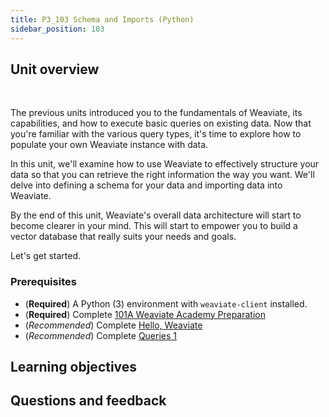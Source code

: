 ```yaml
---
title: P3_103 Schema and Imports (Python)
sidebar_position: 103
---
```


## <i class="fa-solid fa-chalkboard-user"></i> Unit overview


<ReactPlayer className="react-player" url='https://youtu.be/qEXawqO7s_A' controls='true' />
<br/>

<!-- Provide context for this course, in addition to the concrete learning goals and outcomes. Why would someone want to do this unit? -->

The previous units introduced you to the fundamentals of Weaviate, its capabilities, and how to execute basic queries on existing data. Now that you're familiar with the various query types, it's time to explore how to populate your own Weaviate instance with data.

In this unit, we'll examine how to use Weaviate to effectively structure your data so that you can retrieve the right information the way you want. We'll delve into defining a schema for your data and importing data into Weaviate.

By the end of this unit, Weaviate's overall data architecture will start to become clearer in your mind. This will start to empower you to build a vector database that really suits your needs and goals.

Let's get started.

### <i class="fa-solid fa-clipboard-list-check"></i> Prerequisites

- (**Required**) A Python (3) environment with `weaviate-client` installed.
- (**Required**) Complete [101A Weaviate Academy Preparation](../setup.mdx)
- (*Recommended*) Complete [Hello, Weaviate](../101_hello_weaviate/index.mdx)
- (*Recommended*) Complete [Queries 1](../102_queries_1/index.mdx)

## <i class="fa-solid fa-chalkboard-user"></i> Learning objectives


<LearningGoalsExp />


<LearningGoals unitName="schema_and_import"/>

## Questions and feedback


<DocsFeedback/>
